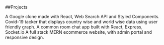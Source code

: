 ##Projects

<ProjectCard title="Foogle" link="https://foogle29.netlify.app/" bg="linear-gradient(to right, #D4145A 0%, #FBB03B 100%)">
A Google clone made with React, Web Search API and Styled Components.
</ProjectCard>
<ProjectCard title="Covid-19 Tracker" link="https://covidtracker29.netlify.app/" bg="linear-gradient(to right, #D4145A 0%, #FBB03B 100%)">
Covid-19 tacker that displays country wise and world wise data using user friendly graph.
</ProjectCard>
<ProjectCard title="Chat App" link="https://chat-app29.netlify.app/" bg="linear-gradient(to right, #D4145A 0%, #FBB03B 100%)">
A common room chat app built with React, Express, Socket.io
</ProjectCard>
<ProjectCard title="Ecommerce" link="https://kamdaam.netlify.app/" bg="linear-gradient(to right, #D4145A 0%, #FBB03B 100%)">
A full stack MERN ecommerce website, with admin portal and responsive design.
</ProjectCard>
